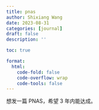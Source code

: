 ```yaml
---
title: pnas
author: Shixiang Wang
date: 2023-08-31
categories: [journal]
draft: false
description: ''

toc: true

format:
  html:
    code-fold: false
    code-overflow: wrap
    code-tools: false
---
```


想发一篇 PNAS，希望 3 年内能达成。